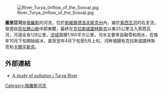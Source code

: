 [[Image:River_Turya_(inflow_of_the_Sosva).jpg|thumb]]

'''圖里亞河'''是[[俄羅斯|俄羅斯]]的河流，位於[[斯維爾德洛夫斯克州|斯維爾德洛夫斯克州]]內，屬於[[索西瓦河|索西瓦河]]的右支流，發源自[[烏拉爾山脈|烏拉爾山脈]]中部東麓，最終在[[克拉斯諾圖林斯克|克拉斯諾圖林斯克]]以東25公里注入索西瓦河，河道全長128公里，[[流域|流域]]面積1,160平方公里，河水主要來自融雪和雨水，在每年10月下旬開始結冰，直至翌年4月下旬至5月上旬，河畔城鎮有克拉斯諾圖林斯克和[[卡爾平斯克|卡爾平斯克]]。

==外部連結==
* [https://web.archive.org/web/20080225034958/http://www.2002.vernadsky.info/raboty/e5/w02472.htm A study of pollution i Turya River] {{ru icon}}

[[Category:俄羅斯河流|Category:俄羅斯河流]]

{{Russia-geo-stub}}